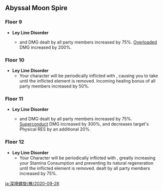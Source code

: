 {{Abyssal Moon Spire
|startVersion=1.0
|start=2020-09-28
|end=2021-01-01
|next=2021-01-01
}}

==Abyssal Moon Spire==
===Floor 9===
*'''Ley Line Disorder'''
** {{Pyro}} and {{Electro}} DMG dealt by all party members increased by 75%. [[Overloaded]] DMG increased by 200%.
{{Domain Enemies
|level1=72
|target1=Remaining challenge time longer than 60/180/300 sec.
|enemies1_1=Large Pyro Slime*1; Large Pyro Slime*1 / {{Aura|Smoldering Flames}};Large Electro Slime*6;Mutant Electro Slime*7
|enemies1_2=Large Pyro Slime*4; Large Pyro Slime*1 / {{Aura|Smoldering Flames}};Large Electro Slime*2;Mutant Electro Slime*4

|level2=74
|target2=Remaining challenge time longer than 60/180/300 sec.
|enemies2_1=Fatui Electro Cicin Mage / {{Aura|Lightning Bolt Matrix}};Treasure Hoarders: Seaman;Treasure Hoarders: Electro Potioneer*3;Treasure Hoarders: Pyro Potioneer*3;Treasure Hoarders: Cryo Potioneer;Treasure Hoarders: Scout*6
|enemies2_2=Fatui Cryogunner Legionnaire / {{Aura|Ice Cage}};Fatui Electrohammer Vanguard;Fatui Geochanter Bracer;Fatui Anemoboxer Vanguard

|level3=76
|target3=Remaining challenge time longer than 180/300/420 sec.
|enemies3_1=Geovishap Hatchling / {{Aura|Rumbling Stone}};Stonehide Lawachurl
|enemies3_2=Ruin Guard*2
}}

===Floor 10===
*'''Ley Line Disorder'''
** Your character will be periodically inflicted with {{Color|Pyro|Smoldering Flames}}, causing you to take {{Color|Pyro DMG}} until the inflicted {{Pyro}} element is removed. Incoming healing bonus of all party members increased by 50%.

{{Domain Enemies
|level1=80
|target1=Remaining challenge time longer than 60/180/300 sec.
|enemies1_1=Large Pyro Slime*9;Hilichurl Berserker*5;Blazing Axe Mitachurl
|enemies1_2=Blazing Axe Mitachurl*2;Pyro Abyss Mage*1 / {{Aura|Pursuing Fireball}}; Pyro Abyss Mage*1

|level2=82
|target2=Remaining challenge time longer than 60/180/300 sec.
|enemies2_1=Hilichurl Fighter*12;Hilichurl Grenadier*2;Blazing Axe Mitachurl / {{Aura|Pursuing Fireball}};Pyro Whopperflower*4
|enemies2_2=Pyro Hilichurl Shooter*2;Blazing Axe Mitachurl*1 / {{Aura|Pursuing Fireball}}; Blazing Axe Mitachurl*1;Pyro Abyss Mage

|level3=85
|target3=Remaining challenge time longer than 180/300/420 sec.
|enemies3_1=Fatui Anemoboxer Vanguard*1;Fatui Anemoboxer Vanguard*1 / {{Aura|Vacuum Vortex}};Fatui Pyroslinger Bracer*3
|enemies3_2=Pyro Hilichurl Shooter*2;Dendro Samachurl;Pyro Whopperflower*2;Pyro Abyss Mage / {{Aura|Pursuing Fireball}}
}}

===Floor 11===
*'''Ley Line Disorder'''
** {{Electro}} and {{Cryo}} DMG dealt by all party members increased by 75%. [[Superconduct]] DMG increased by 300%, and decreases target's Physical RES by an additional 20%.
{{Domain Enemies
|level1=88
|target1=Remaining challenge time longer than 60/180/300 sec.
|enemies1_1=Wooden Shield Hilichurl Guard*4;Cryo Hilichurl Shooter;Large Cryo Slime*2;Large Cryo Slime*1 / {{Aura|Condensed Ice}};Large Electro Slime*4;Mutant Electro Slime*5
|enemies1_2=Electro Hilichurl Shooter*2;Cryo Hilichurl Shooter*2;Hydro Samachurl*2;Cryo Abyss Mage / {{Aura|Ice Cage}};Fatui Electro Cicin Mage / {{Aura|Engulfing Storm}}

|level2=90
|target2=Target defense process greater than 20/40/60%.
|enemies2_1=Rock Shield Hilichurl Guard*9;Hilichurl Grenadier*6;Blazing Axe Mitachurl;Rock Shieldwall Mitachurl
|enemies2_2=Large Electro Slime;Mutant Electro Slime;Electro Hilichurl Shooter;Cryo Hilichurl Shooter*2;Blazing Axe Mitachurl*1 / {{Aura|Smoldering Flames}};Blazing Axe Mitachurl*1 / {{Aura|Pursuing Fireball}};Rock Shieldwall Mitachurl

|level3=92
|target3=Remaining challenge time longer than 180/300/420 sec.
|enemies3_1=Fatui Cryogunner Legionnaire*1 / {{Aura|Ice Cage}};Fatui Cryogunner Legionnaire*1 / {{Aura|Condensed Ice}};Fatui Geochanter Bracer;Fatui Anemoboxer Vanguard
|enemies3_2=Fatui Electrohammer Vanguard*1 / {{Aura|Engulfing Storm}};Fatui Electrohammer Vanguard*1 / {{Aura|Lightning Bolt Matrix}};Fatui Anemoboxer Vanguard;Fatui Geochanter Bracer
}}

===Floor 12===
*'''Ley Line Disorder'''
**Your Character will be periodically inflicted with {{Color|Cryo|Condensed Ice}}, greatly increasing your Stamina Consumption and preventing its natural regeneration until the inflicted {{Cryo}} element is removed. {{Color|Pyro DMG}} dealt by all party members increased by 75%.
{{Domain Enemies
|level1=95
|target1=Remaining challenge time longer than 60/180/300 sec.
|enemies1_1=Large Cryo Slime*8;Cryo Whopperflower*4;Wooden Shield Mitachurl
|enemies1_2=Large Cryo Slime*4;Large Cryo Slime*1 / {{Aura|Ice Cage}};Cryo Hilichurl Shooter*2;Cryo Abyss Mage / {{Aura|Ice Cage}}

|level2=98
|target2=Target defense process greater than 20/40/60%.
|enemies2_1=Pyro Hilichurl Shooter*6;Cryo Hilichurl Shooter*6;Cryo Whopperflower*4
|enemies2_2=Pyro Hilichurl Shooter;Electro Hilichurl Shooter;Cryo Hilichurl Shooter*2;Large Cryo Slime / {{Aura|Ice Cage}};Cryo Abyss Mage*1;Cryo Abyss Mage / {{Aura|Ice Cage}};Wooden Shield Mitachurl

|level3=100
|target3=Remaining challenge time longer than 180/300/420 sec.
|enemies3_1=Fatui Cryogunner Legionnaire / {{Aura|Ice Cage}};Fatui Electrohammer Vanguard*1 / {{Aura|Engulfing Storm}};Fatui Electrohammer Vanguard*1;Fatui Anemoboxer Vanguard
|enemies3_2=Fatui Cryogunner Legionnaire*1 / {{Aura|Condensed Ice}};Fatui Cryogunner Legionnaire*1;Fatui Electrohammer Vanguard / {{Aura|Lightning Bolt Matrix}};Fatui Anemoboxer Vanguard*2;Fatui Geochanter Bracer
}}

[[ja:深境螺旋/層/2020-09-28]]